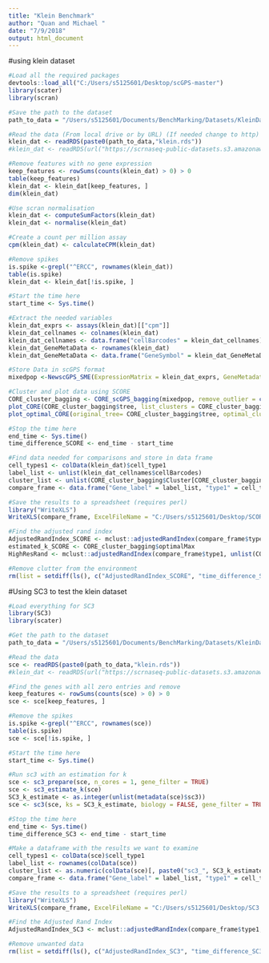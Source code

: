 ---
title: "Klein Benchmark"
author: "Quan and Michael "
date: "7/9/2018"
output: html_document
---


#using klein dataset
```{r}
#Load all the required packages
devtools::load_all("C:/Users/s5125601/Desktop/scGPS-master")
library(scater)
library(scran)

#Save the path to the dataset
path_to_data = "/Users/s5125601/Documents/BenchMarking/Datasets/KleinDataSet/"

#Read the data (From local drive or by URL) (If needed change to http)
klein_dat <- readRDS(paste0(path_to_data,"klein.rds"))
#klein_dat <- readRDS(url("https://scrnaseq-public-datasets.s3.amazonaws.com/scater-objects/klein.rds"))

#Remove features with no gene expression
keep_features <- rowSums(counts(klein_dat) > 0) > 0
table(keep_features)
klein_dat <- klein_dat[keep_features, ]
dim(klein_dat)

#Use scran normalisation
klein_dat <- computeSumFactors(klein_dat)
klein_dat <- normalise(klein_dat)

#Create a count per million assay
cpm(klein_dat) <- calculateCPM(klein_dat)

#Remove spikes
is.spike <-grepl("^ERCC", rownames(klein_dat))
table(is.spike)
klein_dat <- klein_dat[!is.spike, ]

#Start the time here
start_time <- Sys.time()

#Extract the needed variables
klein_dat_exprs <- assays(klein_dat)[["cpm"]]
klein_dat_cellnames <- colnames(klein_dat)
klein_dat_cellnames <- data.frame("cellBarcodes" = klein_dat_cellnames)
klein_dat_GeneMetaData <- rownames(klein_dat)
klein_dat_GeneMetaData <- data.frame("GeneSymbol" = klein_dat_GeneMetaData)

#Store Data in scGPS format
mixedpop <-NewscGPS_SME(ExpressionMatrix = klein_dat_exprs, GeneMetadata = klein_dat_GeneMetaData, CellMetadata = klein_dat_cellnames)

#Cluster and plot data using SCORE
CORE_cluster_bagging <- CORE_scGPS_bagging(mixedpop, remove_outlier = c(0), PCA=FALSE, bagging_run = 30, subsample_proportion = .8)
plot_CORE(CORE_cluster_bagging$tree, list_clusters = CORE_cluster_bagging$Cluster)
plot_optimal_CORE(original_tree= CORE_cluster_bagging$tree, optimal_cluster = unlist(CORE_cluster_bagging$Cluster[CORE_cluster_bagging$optimal_index]), shift = -100)

#Stop the time here
end_time <- Sys.time()
time_difference_SCORE <- end_time - start_time

#Find data needed for comparisons and store in data frame
cell_types1 <- colData(klein_dat)$cell_type1
label_list <- unlist(klein_dat_cellnames$cellBarcodes)
cluster_list <- unlist(CORE_cluster_bagging$Cluster[CORE_cluster_bagging$optimal_index])
compare_frame <- data.frame("Gene_label" = label_list, "type1" = cell_types1,"cluster" = cluster_list)

#Save the results to a spreadsheet (requires perl)
library("WriteXLS")
WriteXLS(compare_frame, ExcelFileName = "C:/Users/s5125601/Desktop/SCORE.xlsx")

#Find the adjusted rand index
AdjustedRandIndex_SCORE <- mclust::adjustedRandIndex(compare_frame$type1, compare_frame$cluster)
estimated_k_SCORE <- CORE_cluster_bagging$optimalMax
HighResRand <- mclust::adjustedRandIndex(compare_frame$type1, unlist(CORE_cluster_bagging$Cluster[1]))

#Remove clutter from the environment
rm(list = setdiff(ls(), c("AdjustedRandIndex_SCORE", "time_difference_SCORE", "estimated_k_SCORE", "HighResRand")))
```



#Using SC3 to test the klein dataset

```{r}
#Load everything for SC3
library(SC3)
library(scater)

#Get the path to the dataset
path_to_data = "/Users/s5125601/Documents/BenchMarking/Datasets/KleinDataSet/"

#Read the data
sce <- readRDS(paste0(path_to_data,"klein.rds"))
#klein_dat <- readRDS(url("https://scrnaseq-public-datasets.s3.amazonaws.com/scater-objects/klein.rds"))

#Find the genes with all zero entries and remove
keep_features <- rowSums(counts(sce) > 0) > 0
sce <- sce[keep_features, ]

#Remove the spikes
is.spike <-grepl("^ERCC", rownames(sce))
table(is.spike)
sce <- sce[!is.spike, ]

#Start the time here
start_time <- Sys.time()

#Run sc3 with an estimation for k
sce <- sc3_prepare(sce, n_cores = 1, gene_filter = TRUE)
sce <- sc3_estimate_k(sce)
SC3_k_estimate <- as.integer(unlist(metadata(sce)$sc3))
sce <- sc3(sce, ks = SC3_k_estimate, biology = FALSE, gene_filter = TRUE, n_cores = 1, kmeans_nstart = 50)#Here we changed to 50 as there are over 2000 cells

#Stop the time here
end_time <- Sys.time()
time_difference_SC3 <- end_time - start_time

#Make a dataframe with the results we want to examine
cell_types1 <- colData(sce)$cell_type1
label_list <- rownames(colData(sce))
cluster_list <- as.numeric(colData(sce)[, paste0("sc3_", SC3_k_estimate, "_clusters")])
compare_frame <- data.frame("Gene_label" = label_list, "type1" = cell_types1, "cluster" = cluster_list)

#Save the results to a spreadsheet (requires perl)
library("WriteXLS")
WriteXLS(compare_frame, ExcelFileName = "C:/Users/s5125601/Desktop/SC3.xlsx")

#Find the Adjusted Rand Index
AdjustedRandIndex_SC3 <- mclust::adjustedRandIndex(compare_frame$type1, compare_frame$cluster)

#Remove unwanted data
rm(list = setdiff(ls(), c("AdjustedRandIndex_SC3", "time_difference_SC3", "SC3_k_estimate")))

```





